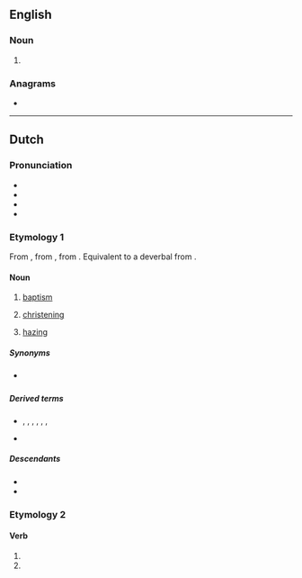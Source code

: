 ==English==

===Noun===
{{en-noun}}

# {{alternative form of|en|dop|nodot=yes}} {{gloss|cup in which diamond is cut}}

===Anagrams===
* {{anagrams|en|a=doop|podo-|pood}}

----

==Dutch==
{{wikipedia|doop (sacrament)|lang=nl}}
{{wikipedia|studentendoop|lang=nl}}

===Pronunciation===
* {{IPA|nl|/doːp/}}
* {{audio|nl|Nl-doop.ogg|Audio}}
* {{hyphenation|nl|doop}}
* {{rhymes|nl|oːp}}

===Etymology 1===
{{root|nl|ine-pro|*dʰewb-}}
From {{inh|nl|dum|dôpe}}, from {{inh|nl|odt|dōpa}}, from {{inh|nl|gem-pro|*daupō}}. Equivalent to a deverbal from {{m|nl|dopen}}.

====Noun====
{{nl-noun|m|-en|doopje}}

# [[baptism]]
#: {{ux|nl|'''Doop''' door besprenkeling staat niet in de Bijbel onderwezen.|'''Baptism''' by sprinkling is taught not in the Bible.}}
#: {{ux|nl|Er zijn vele verschillende '''dopen''' in de Bijbel en maar een paar zijn met water.|There are many different '''baptisms''' in the Bible and only a few are with water.}}
#: {{syn|nl|doopsel}}
# [[christening]]
# {{lb|nl|Belgium}} [[hazing]]

=====Synonyms=====
* {{sense|hazing}} {{l|nl|ontgroening}} {{qual|Netherlands}}

=====Derived terms=====
* {{sense|baptism}} {{l|nl|doopboek}}, {{l|nl|doopceel}}, {{l|nl|dopeling}}, {{l|nl|kinderdoop}}, {{l|nl|vuurdoop}}, {{l|nl|waterdoop}}, {{l|nl|wederdoop}}
* {{sense|hazing}} {{l|nl|studentendoop}}

=====Descendants=====
* {{desc|dcr|doop}}
* {{desc|skw|doup}}

===Etymology 2===
{{nonlemma}}

====Verb====
{{head|nl|verb form}}

# {{nl-verb form of|p=1|n=sg|t=pres|m=ind|dopen}}
# {{nl-verb form of|m=imp|dopen}}